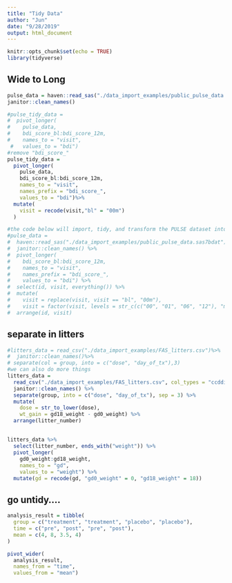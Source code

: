 ```yaml
---
title: "Tidy Data"
author: "Jun"
date: "9/28/2019"
output: html_document
---
```


```r
knitr::opts_chunk$set(echo = TRUE)
library(tidyverse)
```



## Wide to Long
```r
pulse_data = haven::read_sas("./data_import_examples/public_pulse_data.sas7bdat")%>%
janitor::clean_names()

#pulse_tidy_data = 
#  pivot_longer(
#    pulse_data, 
#    bdi_score_bl:bdi_score_12m,
#    names_to = "visit", 
 #   values_to = "bdi")
#remove "bdi_score_"
pulse_tidy_data = 
  pivot_longer(
    pulse_data, 
    bdi_score_bl:bdi_score_12m,
    names_to = "visit", 
    names_prefix = "bdi_score_",
    values_to = "bdi")%>%
  mutate(
    visit = recode(visit,"bl" = "00m")
  )

#the code below will import, tidy, and transform the PULSE dataset into a usable format
#pulse_data = 
#  haven::read_sas("./data_import_examples/public_pulse_data.sas7bdat") %>%
#  janitor::clean_names() %>%
#  pivot_longer(
#    bdi_score_bl:bdi_score_12m,
#    names_to = "visit", 
#    names_prefix = "bdi_score_",
#    values_to = "bdi") %>%
#  select(id, visit, everything()) %>%
#  mutate(
#    visit = replace(visit, visit == "bl", "00m"),
#    visit = factor(visit, levels = str_c(c("00", "01", "06", "12"), "m"))) %>%
#  arrange(id, visit)
```



## separate in litters

```r
#litters_data = read_csv("./data_import_examples/FAS_litters.csv")%>%
#  janitor::clean_names()%>%
# separate(col = group, into = c("dose", "day_of_tx"),3)
#we can also do more things
litters_data = 
  read_csv("./data_import_examples/FAS_litters.csv", col_types = "ccddiiii") %>%
  janitor::clean_names() %>%
  separate(group, into = c("dose", "day_of_tx"), sep = 3) %>%
  mutate(
    dose = str_to_lower(dose),
    wt_gain = gd18_weight - gd0_weight) %>%
  arrange(litter_number)
```

## 
```r
litters_data %>% 
  select(litter_number, ends_with("weight")) %>% 
  pivot_longer(
    gd0_weight:gd18_weight,
    names_to = "gd", 
    values_to = "weight") %>% 
  mutate(gd = recode(gd, "gd0_weight" = 0, "gd18_weight" = 18))
```


## go untidy....

```r
analysis_result = tibble(
  group = c("treatment", "treatment", "placebo", "placebo"),
  time = c("pre", "post", "pre", "post"),
  mean = c(4, 8, 3.5, 4)
)

pivot_wider(
  analysis_result, 
  names_from = "time", 
  values_from = "mean")
```




















